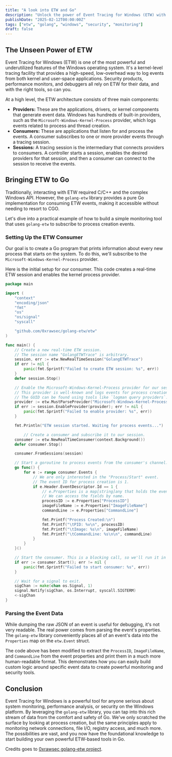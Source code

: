 ```yaml
---
title: "A look into ETW and Go"
description: "Unlock the power of Event Tracing for Windows (ETW) with Go. A technical guide to monitoring system events, from process creation to network connections, using the golang-etw library."
publishDate: "2025-02-12T00:00:00Z"
tags: ["etw", "golang", "windows", "security", "monitoring"]
draft: false
---
```


## The Unseen Power of ETW

Event Tracing for Windows (ETW) is one of the most powerful and underutilized features of the Windows operating system. It's a kernel-level tracing facility that provides a high-speed, low-overhead way to log events from both kernel and user-space applications. Security products, performance monitors, and debuggers all rely on ETW for their data, and with the right tools, so can you.

At a high level, the ETW architecture consists of three main components:

-   **Providers:** These are the applications, drivers, or kernel components that generate event data. Windows has hundreds of built-in providers, such as the `Microsoft-Windows-Kernel-Process` provider, which logs events related to process and thread creation.
-   **Consumers:** These are applications that listen for and process the events. A consumer subscribes to one or more provider events through a tracing session.
-   **Sessions:** A tracing session is the intermediary that connects providers to consumers. A controller starts a session, enables the desired providers for that session, and then a consumer can connect to the session to receive the events.

## Bringing ETW to Go

Traditionally, interacting with ETW required C/C++ and the complex Windows API. However, the `golang-etw` library provides a pure Go implementation for consuming ETW events, making it accessible without needing to resort to CGO.

Let's dive into a practical example of how to build a simple monitoring tool that uses `golang-etw` to subscribe to process creation events.

### Setting Up the ETW Consumer

Our goal is to create a Go program that prints information about every new process that starts on the system. To do this, we'll subscribe to the `Microsoft-Windows-Kernel-Process` provider.

Here is the initial setup for our consumer. This code creates a real-time ETW session and enables the kernel process provider.

```go
package main

import (
	"context"
	"encoding/json"
	"fmt"
	"os"
	"os/signal"
	"syscall"

	"github.com/0xrawsec/golang-etw/etw"
)

func main() {
	// Create a new real-time ETW session.
	// The session name "GolangETWTrace" is arbitrary.
	session, err := etw.NewRealTimeSession("GolangETWTrace")
	if err != nil {
		panic(fmt.Sprintf("Failed to create ETW session: %s", err))
	}
	defer session.Stop()

	// Enable the Microsoft-Windows-Kernel-Process provider for our session.
	// This provider is well-known and logs events for process creation, termination, etc.
	// The GUID can be found using tools like `logman query providers`.
	provider := etw.MustParseProvider("Microsoft-Windows-Kernel-Process")
	if err := session.EnableProvider(provider); err != nil {
		panic(fmt.Sprintf("Failed to enable provider: %s", err))
	}

	fmt.Println("ETW session started. Waiting for process events...")

		// Create a consumer and subscribe it to our session.
	consumer := etw.NewRealTimeConsumer(context.Background())
	defer consumer.Stop()

	consumer.FromSessions(session)

	// Start a goroutine to process events from the consumer's channel.
	go func() {
		for e := range consumer.Events {
			// We are only interested in the "Process/Start" event.
			// The event ID for process creation is 1.
			if e.Header.EventDescriptor.Id == 1 {
				// e.Properties is a map[string]any that holds the event data.
				// We can access the fields by name.
				processID := e.Properties["ProcessID"]
				imageFileName := e.Properties["ImageFileName"]
				commandLine := e.Properties["CommandLine"]

				fmt.Printf("Process Created:\n")
				fmt.Printf("\tPID: %v\n", processID)
				fmt.Printf("\tImage: %s\n", imageFileName)
				fmt.Printf("\tCommandLine: %s\n\n", commandLine)
			}
		}
	}()

	// Start the consumer. This is a blocking call, so we'll run it in the main goroutine.
	if err := consumer.Start(); err != nil {
		panic(fmt.Sprintf("Failed to start consumer: %s", err))
	}

	// Wait for a signal to exit.
	sigChan := make(chan os.Signal, 1)
	signal.Notify(sigChan, os.Interrupt, syscall.SIGTERM)
	<-sigChan
}
```

### Parsing the Event Data

While dumping the raw JSON of an event is useful for debugging, it's not very readable. The real power comes from parsing the event's properties. The `golang-etw` library conveniently places all of an event's data into the `Properties` map on the `etw.Event` struct.

The code above has been modified to extract the `ProcessID`, `ImageFileName`, and `CommandLine` from the event properties and print them in a much more human-readable format. This demonstrates how you can easily build custom logic around specific event data to create powerful monitoring and security tools.

## Conclusion

Event Tracing for Windows is a powerful tool for anyone serious about system monitoring, performance analysis, or security on the Windows platform. By leveraging the `golang-etw` library, you can tap into this rich stream of data from the comfort and safety of Go. We've only scratched the surface by looking at process creation, but the same principles apply to monitoring network connections, file I/O, registry access, and much more. The possibilities are vast, and you now have the foundational knowledge to start building your own powerful ETW-based tools in Go.

Credits goes to [0xrawsec golang-etw project](https://github.com/0xrawsec/golang-etw).